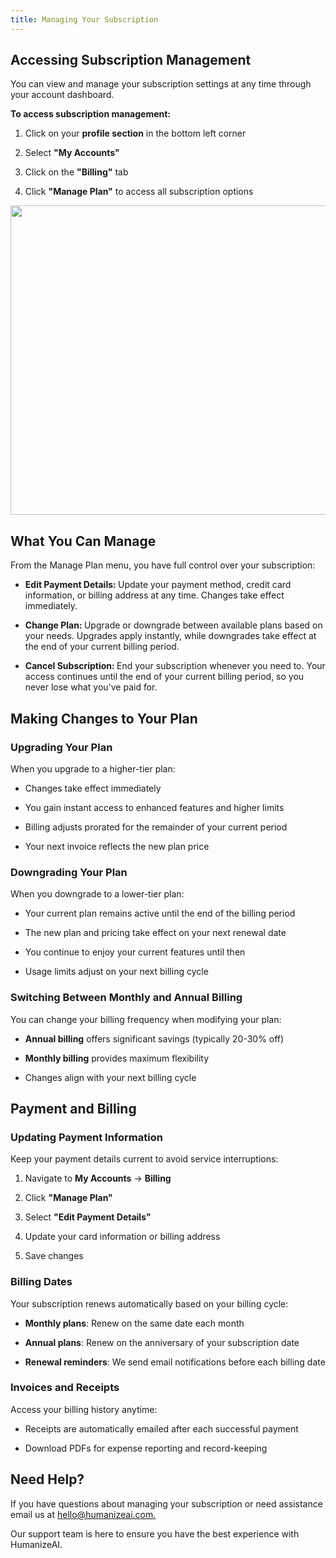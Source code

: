 ```yaml
---
title: Managing Your Subscription
---
```

## Accessing Subscription Management

You can view and manage your subscription settings at any time through your account dashboard.

**To access subscription management:**

1. Click on your **profile section** in the bottom left corner

2. Select **"My Accounts"**

3. Click on the **"Billing"** tab

4. Click **"Manage Plan"** to access all subscription options

<Image uid="e6bf9401-9759-4863-a8b2-9aee11af3130" src="https://blob-cdn.documentation.ai/org-3c59c0be-2a43-4f58-bb93-be20f1c05215/doc-02bc87e1-b3eb-4bc8-a539-0eb8f60ca9e9/1759826636479-kfk7rm4bdt-Changing-or-cancelling-plan---HAI--1-.png" width="705" height="495" alt="" />

## What You Can Manage

From the Manage Plan menu, you have full control over your subscription:

- **Edit Payment Details:&#x20;**&#x55;pdate your payment method, credit card information, or billing address at any time. Changes take effect immediately.

- **Change Plan:&#x20;**&#x55;pgrade or downgrade between available plans based on your needs. Upgrades apply instantly, while downgrades take effect at the end of your current billing period.

- **Cancel Subscription:&#x20;**&#x45;nd your subscription whenever you need to. Your access continues until the end of your current billing period, so you never lose what you've paid for.

## Making Changes to Your Plan

### Upgrading Your Plan

When you upgrade to a higher-tier plan:

- Changes take effect immediately

- You gain instant access to enhanced features and higher limits

- Billing adjusts prorated for the remainder of your current period

- Your next invoice reflects the new plan price

### Downgrading Your Plan

When you downgrade to a lower-tier plan:

- Your current plan remains active until the end of the billing period

- The new plan and pricing take effect on your next renewal date

- You continue to enjoy your current features until then

- Usage limits adjust on your next billing cycle

### Switching Between Monthly and Annual Billing

You can change your billing frequency when modifying your plan:

- **Annual billing** offers significant savings (typically 20-30% off)

- **Monthly billing** provides maximum flexibility

- Changes align with your next billing cycle

## Payment and Billing

### Updating Payment Information

Keep your payment details current to avoid service interruptions:

1. Navigate to **My Accounts** → **Billing**

2. Click **"Manage Plan"**

3. Select **"Edit Payment Details"**

4. Update your card information or billing address

5. Save changes

### Billing Dates

Your subscription renews automatically based on your billing cycle:

- **Monthly plans**: Renew on the same date each month

- **Annual plans**: Renew on the anniversary of your subscription date

- **Renewal reminders**: We send email notifications before each billing date

### Invoices and Receipts

Access your billing history anytime:

- Receipts are automatically emailed after each successful payment

- Download PDFs for expense reporting and record-keeping

## Need Help?

If you have questions about managing your subscription or need assistance email us at [hello@humanizeai.com. ](mailto:hello@humanizeai.com)

Our support team is here to ensure you have the best experience with HumanizeAI.
